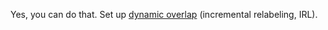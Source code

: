 <Cut title="Can I do it like this: set a basic overlap of 2 Tolokers, then, if both Tolokers select the same response, close the pool, but if they give different responses, show the task to one more user?">

Yes, you can do that. Set up [dynamic overlap](/docs/guide/dynamic-overlap) (incremental relabeling, IRL).

</Cut>
